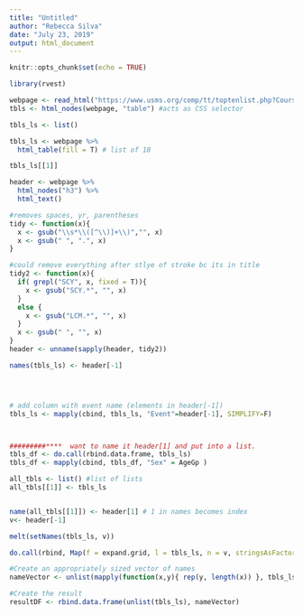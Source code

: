```yaml
---
title: "Untitled"
author: "Rebecca Silva"
date: "July 23, 2019"
output: html_document
---
```


```r
knitr::opts_chunk$set(echo = TRUE)
```


```r
library(rvest)
```

```r
webpage <- read_html("https://www.usms.org/comp/tt/toptenlist.php?CourseID=1&Year=2019&Sex=M&AgeGroupID=1")
tbls <- html_nodes(webpage, "table") #acts as CSS selector

tbls_ls <- list()

tbls_ls <- webpage %>% 
  html_table(fill = T) # list of 18 

tbls_ls[[1]]

header <- webpage %>% 
  html_nodes("h3") %>%
  html_text()

#removes spaces, yr, parentheses
tidy <- function(x){
  x <- gsub("\\s*\\([^\\)]+\\)","", x)
  x <- gsub(" ", ".", x)
}

#could remove everything after stlye of stroke bc its in title 
tidy2 <- function(x){
  if( grepl("SCY", x, fixed = T)){
    x <- gsub("SCY.*", "", x)
  }
  else {
    x <- gsub("LCM.*", "", x)
  }
  x <- gsub(" ", "", x)
}
header <- unname(sapply(header, tidy2))

names(tbls_ls) <- header[-1]




# add column with event name (elements in header[-1])
tbls_ls <- mapply(cbind, tbls_ls, "Event"=header[-1], SIMPLIFY=F)



#########****  want to name it header[1] and put into a list. 
tbls_df <- do.call(rbind.data.frame, tbls_ls)
tbls_df <- mapply(cbind, tbls_df, "Sex" = AgeGp )

all_tbls <- list() #list of lists 
all_tbls[[1]] <- tbls_ls


name(all_tbls[[1]]) <- header[1] # 1 in names becomes index
v<- header[-1]
```


```r
melt(setNames(tbls_ls, v))

do.call(rbind, Map(f = expand.grid, l = tbls_ls, n = v, stringsAsFactors = F))

#Create an appropriately sized vector of names
nameVector <- unlist(mapply(function(x,y){ rep(y, length(x)) }, tbls_ls, v))

#Create the result
resultDF <- rbind.data.frame(unlist(tbls_ls), nameVector)
```

